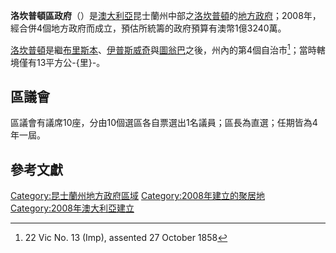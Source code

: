 {{NoteTA
|G1=Country
}}
{{Infobox Australian Place | type = lga
| name     = 洛坎普頓區
| state    = 昆士蘭州
| image    = Rockhampton LGA Qld 2008.png
| imagesize= 200
| caption  = 洛坎普頓區於[[昆士蘭州|昆士蘭州]]轄境圖
| mayor    = Brad Carter<ref>[http://www.ecq.qld.gov.au/elections/local/lg2008/RockhamptonRegionalCouncil/results/mayoral/summary.html Election summary] {{webarchive|url=https://web.archive.org/web/20091006110247/http://www.ecq.qld.gov.au/elections/local/lg2008/RockhamptonRegionalCouncil/results/mayoral/summary.html |date=2009-10-06 }} (ECQ)</ref>
| pop      = 111,528
| pop_footnotes = （2008年）<ref>{{cite web|url=http://www.abs.gov.au/ausstats/abs@.nsf/Products/3218.0~2007-08~Main+Features~Queensland?OpenDocument|title=Regional Population Growth, Australia, 2007–08|author=Australian Bureau of Statistics|date=23 April 2009|accessdate=30 September 2009|archive-date=2012-02-04|archive-url=https://www.webcitation.org/65D0vpQ36?url=http://www.abs.gov.au/ausstats/abs@.nsf/Products/3218.0~2007-08~Main+Features~Queensland?OpenDocument|dead-url=no}}</ref>
| area     = 18361
| est      = 2008年
| seat     = 洛坎普頓
| region   = 中部
| logo     = 
| logosize = 250
| url      = http://www.rockhamptonregion.qld.gov.au/
| stategov = 洛坎普頓
| stategov2 = Keppel
| stategov3 = Mirani
| fedgov   = [[南回歸線_(澳大利亞國會選區)|南回歸線]]
| fedgov2  = [[弗林_(澳大利亞國會選區)|弗林]]
| near-nw  = [[艾薩克區|艾薩克區]]
| near-n   = ''[[珊瑚海|珊瑚海]]''
| near-ne  = ''[[珊瑚海|珊瑚海]]''
| near-w   = [[中央高地區|中央高地]]
| near-e   = ''[[珊瑚海|珊瑚海]]''
| near-sw  = [[中央高地區|中央高地]]
| near-s   = [[香蕉郡|香蕉郡]]
| near-se  = [[格列士敦區|格列士敦區]]
}}

'''洛坎普頓區政府'''（{{lang-en|Rockhampton Region}}）是[[澳大利亞|澳大利亞]]昆士蘭州中部之[[洛坎普頓_(昆士蘭州)|洛坎普頓]]的[[地方政府區域|地方政府]]；2008年，經合併4個地方政府而成立，預估所統籌的政府預算有澳幣1億3240萬。

[[洛坎普頓|洛坎普頓]]是繼[[布里斯本市政府|布里斯本]]、[[伊普斯威奇市|伊普斯威奇]]與[[圖翁巴區|圖翁巴]]之後，州內的第4個自治市<ref>22 Vic No. 13 (Imp), assented 27 October 1858</ref>；當時轄境僅有13平方公-{里}-。

==區議會==
區議會有議席10座，分由10個選區各自票選出1名議員；區長為直選；任期皆為4年一屆。

==參考文獻==
{{reflist}}

{{Local Government Areas of Queensland}}

{{DEFAULTSORT:Rockhampton}}
[[Category:昆士蘭州地方政府區域|Category:昆士蘭州地方政府區域]]
[[Category:2008年建立的聚居地|Category:2008年建立的聚居地]]
[[Category:2008年澳大利亞建立|Category:2008年澳大利亞建立]]

{{Queensland-geo-stub}}